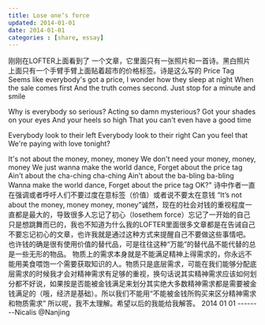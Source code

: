 ```yaml
---
title: Lose one‘s force
updated: 2014-01-01
date: 2014-01-01
categories : [share, essay]
---
```

刚刚在LOFTER上面看到了 一个文章，它里面只有一张照片和一首诗。黑白照片上面只有一个手臂手臂上面贴着超市的价格标签。诗是这么写的
Price Tag
Seems like everybody's got a price,
I wonder how they sleep at night
When the sale comes first
And the truth comes second.
Just stop for a minute and smile

Why is everybody so serious?
Acting so damn mysterious?
Got your shades on your eyes
And your heels so high
That you can't even have a good time

Everybody look to their left 
Everybody look to their right
Can you feel that 
We're paying with love tonight?

It's not about the money, money, money
We don't need your money, money, money
We just wanna make the world dance,
Forget about the price tag
Ain't about the cha-ching cha-ching
Ain't about the ba-bling ba-bling
Wanna make the world dance,
Forget about the price tag OK?"
诗中作者一直在强调或者呼吁人们不要过度在意标签（价值）或者说不要太在意钱 “It’s not about the money, money money, money”诚然，现在的社会对钱的重视程度一直都是最大的，导致很多人忘记了初心（losethem force）忘记了一开始的自己只是想跳舞而已的，我也不知道为什么我的LOFTER里面很多文章都是在告诫自己不要忘记初心的文章，也许我就是通过这种方式来提醒自己不要做这些事情吧。
也许钱的确是很有使用价值的替代品，可是往往这种“万能”的替代品不能代替的总是一些无形的物品。
物质上的需求本身就是不能满足精神上得需求的，你永远不能用美食喂饱一个需要获取知识的人。物质只是底层需求，可能在我们能够分配底层需求的时候我才会对精神需求有足够的重视，换句话说其实精神需求应该如何划分都不好说，如果按是否能被金钱满足来划分其实绝大多数精神需求都是需要被金钱满足的（哦，经济是基础）。所以我们不能用“不能被金钱所购买来区分精神需求和物质需求”
所以呢，我不太理解。希望以后的我能给我解答。
2014 01 01  --------Nicalis @Nanjing

